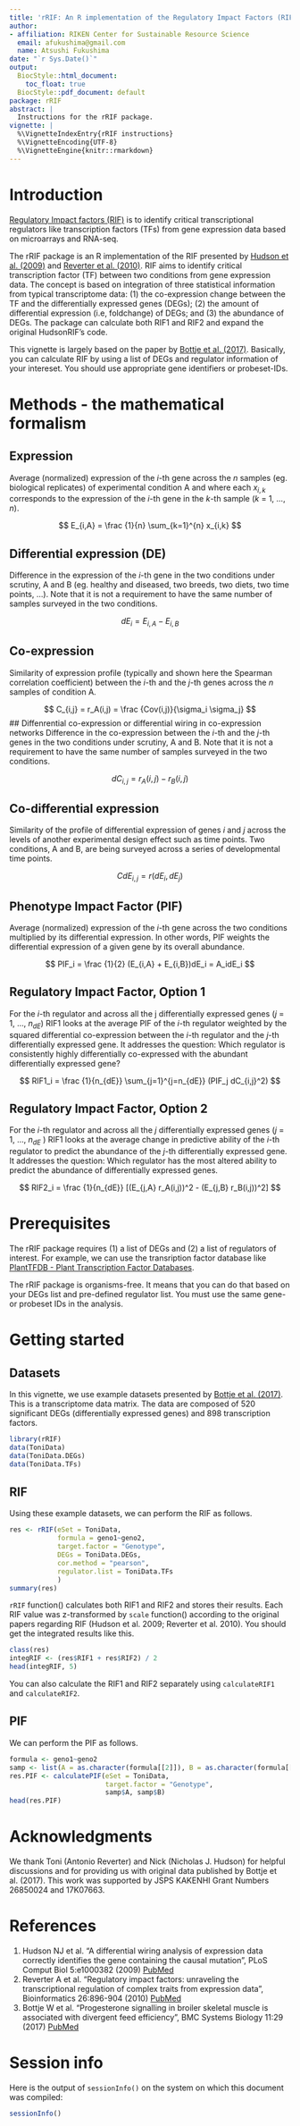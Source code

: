 ```yaml
---
title: 'rRIF: An R implementation of the Regulatory Impact Factors (RIF)'
author:
- affiliation: RIKEN Center for Sustainable Resource Science
  email: afukushima@gmail.com
  name: Atsushi Fukushima
date: "`r Sys.Date()`"
output:
  BiocStyle::html_document:
    toc_float: true
  BiocStyle::pdf_document: default
package: rRIF
abstract: |
  Instructions for the rRIF package.
vignette: |
  %\VignetteIndexEntry{rRIF instructions}
  %\VignetteEncoding{UTF-8}
  %\VignetteEngine{knitr::rmarkdown}
---
```


# Introduction
[Regulatory Impact factors (RIF)](https://www.ncbi.nlm.nih.gov/pubmed/20144946) is to identify critical transcriptional regulators like transcription factors (TFs) from gene expression data based on microarrays and RNA-seq. 

The rRIF package is an R implementation of the RIF presented by [Hudson et al. (2009)](https://www.ncbi.nlm.nih.gov/pubmed/19412532) and [Reverter et al. (2010)](https://www.ncbi.nlm.nih.gov/pubmed/20144946). RIF aims to identify critical transcription factor (TF) between two conditions from gene expression data. The concept is based on integration of three statistical information from typical transcriptome data: (1) the co-expression change between the TF and the differentially expressed genes (DEGs); (2) the amount of differential expression (i.e, foldchange) of DEGs; and (3) the abundance of DEGs. The package can calculate both RIF1 and RIF2 and expand the original HudsonRIF's code.

This vignette is largely based on the paper by  [Bottje et al. (2017)](https://bmcsystbiol.biomedcentral.com/articles/10.1186/s12918-017-0396-2). Basically, you can calculate RIF by using a list of DEGs and regulator information of your intereset. You should use appropriate gene identifiers or probeset-IDs.


# Methods - the mathematical formalism

## Expression
Average (normalized) expression of the $i$-th gene across the $n$ samples (eg. biological replicates) of experimental condition A and where each $x_{i,k}$ corresponds to the expression of the $i$-th gene in the $k$-th sample ($k$ = 1, …, $n$).

$$ E_{i,A} = \frac {1}{n} \sum_{k=1}^{n} x_{i,k} $$

## Differential expression (DE)
Difference in the expression of the $i$-th gene in the two conditions under scrutiny, A and B (eg. healthy and diseased, two breeds, two diets, two time points, ...). Note that it is not a requirement to have the same number of samples surveyed in the two conditions.

$$ dE_{i} = E_{i,A} - E_{i,B}$$

## Co-expression
Similarity of expression profile (typically and shown here the Spearman correlation coefficient) between the $i$-th and the $j$-th genes across the $n$ samples of condition A.

$$ C_{i,j} = r_A(i,j) = \frac {Cov(i,j)}{\sigma_i \sigma_j} $$
## Diffenrential co-expression or differential wiring in co-expression networks
Difference in the co-expression between the $i$-th and the $j$-th genes in the two conditions under scrutiny, A and B. Note that it is not a requirement to have the same number of samples surveyed in the two conditions.

$$ dC_{i,j} = r_A(i,j) - r_B(i,j)$$

## Co-differential expression
Similarity of the profile of differential expression of genes $i$ and $j$ across the levels of another experimental design effect such as time points. Two conditions, A and B, are being surveyed across a series of developmental time points.

$$ CdE_{i,j} = r(dE_i, dE_j) $$


## Phenotype Impact Factor (PIF)
Average (normalized) expression of the $i$-th gene across the two conditions multiplied by its differential expression. In other words, PIF weights the differential expression of a given gene by its overall abundance.

$$ PIF_i = \frac {1}{2} (E_{i,A} + E_{i,B})dE_i = A_idE_i $$

## Regulatory Impact Factor, Option 1
For the $i$-th regulator and across all the j differentially expressed genes ($j$ = 1, ..., $n_{dE}$) RIF1 looks at the average PIF of the $i$-th regulator weighted by the squared differential co-expression between the $i$-th regulator and the $j$-th differentially expressed gene. It addresses the question: Which regulator is consistently highly differentially co-expressed with the abundant differentially expressed gene?

$$ RIF1_i = \frac {1}{n_{dE}} \sum_{j=1}^{j=n_{dE}} (PIF_j dC_{i,j}^2) $$

## Regulatory Impact Factor, Option 2
For the $i$-th regulator and across all the $j$ differentially expressed genes ($j$ = 1, ..., $n_{dE}$ ) RIF1 looks at the average change in predictive ability of the $i$-th regulator to predict the abundance of the $j$-th differentially expressed gene. It addresses the question: Which regulator has the most altered ability to predict the abundance of differentially expressed genes.

$$ RIF2_i = \frac {1}{n_{dE}} [(E_{j,A} r_A(i,j))^2 - (E_{j,B} r_B(i,j))^2] $$


# Prerequisites
The rRIF package requires (1) a list of DEGs and (2) a list of regulators of interest. For example, we can use the transription factor database like [PlantTFDB - Plant Transcription Factor Databases](http://planttfdb.cbi.pku.edu.cn/).

The rRIF package is organisms-free. It means that you can do that based on your DEGs list and pre-defined regulator list. You must use the same gene- or probeset IDs in the analysis.

# Getting started

## Datasets
In this vignette, we use example datasets presented by [Bottje et al. (2017)](https://bmcsystbiol.biomedcentral.com/articles/10.1186/s12918-017-0396-2). This is a transcriptome data matrix. The data are composed of 520 significant DEGs (differentially expressed genes) and 898 transcription factors.

```R
library(rRIF)
data(ToniData)
data(ToniData.DEGs)
data(ToniData.TFs)
```
## RIF
Using these example datasets, we can perform the RIF as follows.
```R
res <- rRIF(eSet = ToniData,
            formula = geno1~geno2,
            target.factor = "Genotype",
            DEGs = ToniData.DEGs,
            cor.method = "pearson",
            regulator.list = ToniData.TFs
            )
summary(res)
```

`rRIF` function() calculates both RIF1 and RIF2 and stores their results. Each RIF value was z-transformed by `scale` function() according to the original papers regarding RIF (Hudson et al. 2009; Reverter et al. 2010). You should get the integrated results like this.
```R
class(res)
integRIF <- (res$RIF1 + res$RIF2) / 2
head(integRIF, 5)
```

You can also calculate the RIF1 and RIF2 separately using `calculateRIF1` and `calculateRIF2`.

## PIF
We can perform the PIF as follows.

```R
formula <- geno1~geno2
samp <- list(A = as.character(formula[[2]]), B = as.character(formula[[3]]))
res.PIF <- calculatePIF(eSet = ToniData,
                        target.factor = "Genotype",
                        samp$A, samp$B)
head(res.PIF)
```


# Acknowledgments
We thank Toni (Antonio Reverter) and Nick (Nicholas J. Hudson) for helpful discussions and for providing us with original data published by Bottje et al. (2017). This work was supported by JSPS KAKENHI Grant Numbers 26850024 and 17K07663.


# References
1. Hudson NJ et al. "A differential wiring analysis of expression data correctly identifies the gene containing the causal mutation", PLoS Comput Biol 5:e1000382 (2009) [PubMed](https://www.ncbi.nlm.nih.gov/pubmed/19412532)
2. Reverter A et al. "Regulatory impact factors: unraveling the transcriptional regulation of complex traits from expression data", Bioinformatics 26:896-904 (2010) [PubMed](https://www.ncbi.nlm.nih.gov/pubmed/20144946)
3. Bottje W et al. "Progesterone signalling in broiler skeletal muscle is associated with divergent feed efficiency", BMC Systems Biology 11:29 (2017) [PubMed](https://www.ncbi.nlm.nih.gov/pubmed/28235404)


# Session info {.unnumbered}
Here is the output of `sessionInfo()` on the system on which this
document was compiled:

```r
sessionInfo()
```